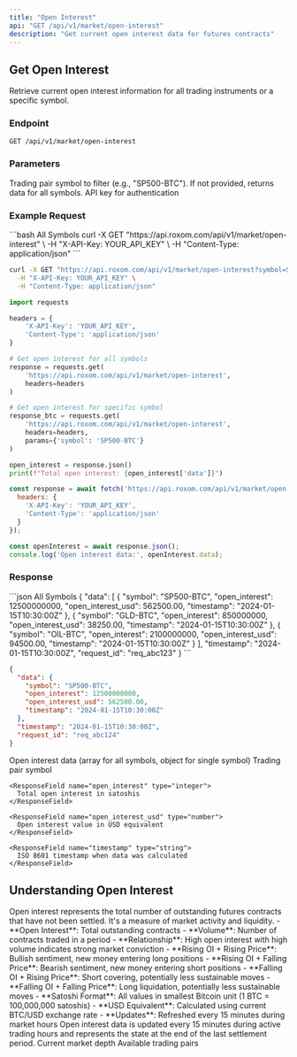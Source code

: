 ```yaml
---
title: "Open Interest"
api: "GET /api/v1/market/open-interest"
description: "Get current open interest data for futures contracts"
---
```


## Get Open Interest

Retrieve current open interest information for all trading instruments or a specific symbol.

### Endpoint
```http
GET /api/v1/market/open-interest
```

### Parameters

<ParamField query="symbol" type="string">
  Trading pair symbol to filter (e.g., "SP500-BTC"). If not provided, returns data for all symbols.
</ParamField>

<ParamField header="X-API-Key" type="string" required>
  API key for authentication
</ParamField>

### Example Request

<RequestExample>
```bash All Symbols
curl -X GET "https://api.roxom.com/api/v1/market/open-interest" \
  -H "X-API-Key: YOUR_API_KEY" \
  -H "Content-Type: application/json"
```

```bash Single Symbol
curl -X GET "https://api.roxom.com/api/v1/market/open-interest?symbol=SP500-BTC" \
  -H "X-API-Key: YOUR_API_KEY" \
  -H "Content-Type: application/json"
```

```python Python
import requests

headers = {
    'X-API-Key': 'YOUR_API_KEY',
    'Content-Type': 'application/json'
}

# Get open interest for all symbols
response = requests.get(
    'https://api.roxom.com/api/v1/market/open-interest',
    headers=headers
)

# Get open interest for specific symbol
response_btc = requests.get(
    'https://api.roxom.com/api/v1/market/open-interest',
    headers=headers,
    params={'symbol': 'SP500-BTC'}
)

open_interest = response.json()
print(f"Total open interest: {open_interest['data']}")
```

```javascript JavaScript
const response = await fetch('https://api.roxom.com/api/v1/market/open-interest', {
  headers: {
    'X-API-Key': 'YOUR_API_KEY',
    'Content-Type': 'application/json'
  }
});

const openInterest = await response.json();
console.log('Open interest data:', openInterest.data);
```
</RequestExample>

### Response

<ResponseExample>
```json All Symbols
{
  "data": [
    {
      "symbol": "SP500-BTC",
      "open_interest": 12500000000,
      "open_interest_usd": 562500.00,
      "timestamp": "2024-01-15T10:30:00Z"
    },
    {
      "symbol": "GLD-BTC", 
      "open_interest": 850000000,
      "open_interest_usd": 38250.00,
      "timestamp": "2024-01-15T10:30:00Z"
    },
    {
      "symbol": "OIL-BTC",
      "open_interest": 2100000000,
      "open_interest_usd": 94500.00,
      "timestamp": "2024-01-15T10:30:00Z"
    }
  ],
  "timestamp": "2024-01-15T10:30:00Z",
  "request_id": "req_abc123"
}
```

```json Single Symbol
{
  "data": {
    "symbol": "SP500-BTC",
    "open_interest": 12500000000,
    "open_interest_usd": 562500.00,
    "timestamp": "2024-01-15T10:30:00Z"
  },
  "timestamp": "2024-01-15T10:30:00Z",
  "request_id": "req_abc124"
}
```
</ResponseExample>

<ResponseField name="data" type="object | array">
  Open interest data (array for all symbols, object for single symbol)

  <Expandable title="Open interest properties">
    <ResponseField name="symbol" type="string">
      Trading pair symbol
    </ResponseField>
    
    <ResponseField name="open_interest" type="integer">
      Total open interest in satoshis
    </ResponseField>
    
    <ResponseField name="open_interest_usd" type="number">
      Open interest value in USD equivalent
    </ResponseField>
    
    <ResponseField name="timestamp" type="string">
      ISO 8601 timestamp when data was calculated
    </ResponseField>
  </Expandable>
</ResponseField>

## Understanding Open Interest

<AccordionGroup>
  <Accordion title="What is Open Interest?">
    Open interest represents the total number of outstanding futures contracts that have not been settled. It's a measure of market activity and liquidity.
  </Accordion>

  <Accordion title="Open Interest vs Volume">
    - **Open Interest**: Total outstanding contracts
    - **Volume**: Number of contracts traded in a period
    - **Relationship**: High open interest with high volume indicates strong market conviction
  </Accordion>

  <Accordion title="Market Implications">
    - **Rising OI + Rising Price**: Bullish sentiment, new money entering long positions
    - **Rising OI + Falling Price**: Bearish sentiment, new money entering short positions
    - **Falling OI + Rising Price**: Short covering, potentially less sustainable moves
    - **Falling OI + Falling Price**: Long liquidation, potentially less sustainable moves
  </Accordion>

  <Accordion title="Value Calculations">
    - **Satoshi Format**: All values in smallest Bitcoin unit (1 BTC = 100,000,000 satoshis)
    - **USD Equivalent**: Calculated using current BTC/USD exchange rate
    - **Updates**: Refreshed every 15 minutes during market hours
  </Accordion>
</AccordionGroup>

<Info>
Open interest data is updated every 15 minutes during active trading hours and represents the state at the end of the last settlement period.
</Info>

<CardGroup cols={2}>
  <Card
    title="Order Book"
    icon="layer-group"
    href="/api/api-reference/market-data/orderbook"
  >
    Current market depth
  </Card>
  <Card
    title="Trading Instruments"
    icon="list"
    href="/api/api-reference/market-data/instruments"
  >
    Available trading pairs
  </Card>
</CardGroup>